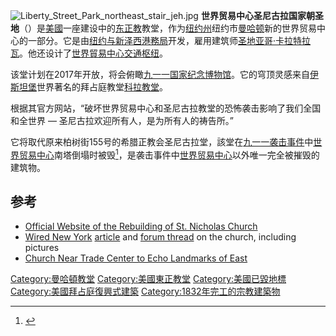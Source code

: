 {{Infobox church
| name                   = 世界贸易中心圣尼古拉国家朝圣地
| location               = {{USA}}[[纽约州|纽约州]]纽约市[[曼哈顿|曼哈顿]]自由街130号
| denomination           = [[希腊正教会|希腊正教会]]
| former name            = 希腊正教会圣尼古拉堂
| founded date           = 1916
| founder               = 希腊移民
| status                 = <span style="color:purple">建造中</span>
| architect              = [[圣地亚哥·卡拉特拉瓦|圣地亚哥·卡拉特拉瓦]]
| completion date         = 2017
| length                 = {{convert|56|ft|m|abbr=on}}
| width                  = {{convert|22|ft|m|abbr=on}}
| height                 = {{convert|35|ft|m|abbr=on}}
| archdiocese            = [[希腊正教美国总教区|希腊正教美国总教区]]
| website         = {{URL|http://stnicholaswtc.org}}
}}
[[File:Liberty_Street_Park_northeast_stair_jeh.jpg|thumb]]
'''世界贸易中心圣尼古拉国家朝圣地'''（{{lang|en|St. Nicholas National Shrine at the World Trade Center}}）是[[美國|美國]]一座建设中的[[东正教|东正教]]教堂，作为[[纽约州|纽约州]]纽约市[[曼哈顿|曼哈顿]]新的世界贸易中心的一部分。它是由[[纽约与新泽西港務局|纽约与新泽西港務局]]开发，雇用建筑师[[圣地亚哥·卡拉特拉瓦|圣地亚哥·卡拉特拉瓦]]。他还设计了[[世界貿易中心車站_(PATH)|世界貿易中心交通枢纽]]。

该堂计划在2017年开放，将会俯瞰[[九一一国家纪念博物馆|九一一国家纪念博物馆]]。它的穹顶灵感来自[[伊斯坦堡|伊斯坦堡]]世界著名的拜占庭教堂[[科拉教堂|科拉教堂]]。

根据其官方网站，“破坏世界贸易中心和圣尼古拉教堂的恐怖袭击影响了我们全国和全世界 — 圣尼古拉欢迎所有人，是为所有人的祷告所。”

它将取代原来柏树街155号的希腊正教会圣尼古拉堂，該堂在[[九一一袭击事件|九一一袭击事件]]中[[世界贸易中心|世界贸易中心]]南塔倒塌时被毁<ref name="google1">{{cite book|url=https://books.google.com/books?id=8RFYzm0NwEIC&pg=PA16&dq=%22St.+Nicholas+Greek+Orthodox+Church%22+%22new+york%22&hl=en&ei=wfxZTIbpAYP-8Abd0omcCw&sa=X&oi=book_result&ct=result&resnum=1&ved=0CDEQ6AEwAA#v=onepage&q=%22St.%20Nicholas%20Greek%20Orthodox%20Church%22%20%22new%20york%22&f=false |title=Greek Orthodox Parishes of New York State - a Photo Tour Vol. 1 |publisher=Lulu.com |page=16 |isbn=978-1-4303-2861-2}}</ref>，是袭击事件中[[世界贸易中心|世界贸易中心]]以外唯一完全被摧毁的建筑物。

== 参考 ==
{{Reflist|colwidth=30em}}
*[https://www.stnicholaswtc.org Official Website of the Rebuilding of St. Nicholas Church] {{Wayback|url=https://www.stnicholaswtc.org/ |date=20220506185544 }}
*[[Wired|Wired New York]] [https://web.archive.org/web/20151117013949/http://wirednewyork.com/churches/st_nicholas/ article] and [https://web.archive.org/web/20151117030200/http://www.wirednewyork.com/forum/showthread.php?t=3426 forum thread] on the church, including pictures
*[http://www.nytimes.com/2013/10/31/nyregion/st-nicholas-church-destroyed-on-9-11-to-rebuild-with-byzantine-design.html Church Near Trade Center to Echo Landmarks of East] {{Wayback|url=http://www.nytimes.com/2013/10/31/nyregion/st-nicholas-church-destroyed-on-9-11-to-rebuild-with-byzantine-design.html |date=20220203134430 }}

{{coord|40|42|37|N|74|00|50|W|region:US-NY_type:landmark_source:dewiki|display=title}}
[[Category:曼哈頓教堂|Category:曼哈頓教堂]]
[[Category:美國東正教堂|Category:美國東正教堂]]
[[Category:美國已毀地標|Category:美國已毀地標]]
[[Category:美國拜占庭復興式建築|Category:美國拜占庭復興式建築]]
[[Category:1832年完工的宗教建築物|Category:1832年完工的宗教建築物]]
